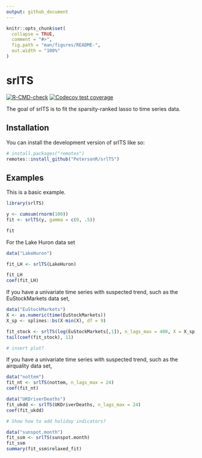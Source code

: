 ```yaml
---
output: github_document
---
```


<!-- README.md is generated from README.Rmd. Please edit that file -->

```r
knitr::opts_chunk$set(
  collapse = TRUE,
  comment = "#>",
  fig.path = "man/figures/README-",
  out.width = "100%"
)
```

# srlTS

<!-- badges: start -->
[![R-CMD-check](https://github.com/petersonR/srlTS/workflows/R-CMD-check/badge.svg)](https://github.com/petersonR/srlTS/actions)
[![Codecov test coverage](https://codecov.io/gh/petersonR/srlTS/branch/main/graph/badge.svg)](https://app.codecov.io/gh/petersonR/srlTS?branch=main)
<!-- badges: end -->

The goal of srlTS is to fit the sparsity-ranked lasso to time series data. 

## Installation

You can install the development version of srlTS like so:

```r
# install.packages("remotes")
remotes::install_github("PetersonR/srlTS")
```

## Examples

This is a basic example.

```r
library(srlTS)

y <- cumsum(rnorm(100))
fit <- srlTS(y, gamma = c(0, .5))

fit
```

For the Lake Huron data set

```r
data("LakeHuron")

fit_LH <- srlTS(LakeHuron)

fit_LH
coef(fit_LH)
```

If you have a univariate time series with suspected trend, such as the EuStockMarkets data set,

```r
data("EuStockMarkets")
X <- as.numeric(time(EuStockMarkets))
X_sp <- splines::bs(X-min(X), df = 9)

fit_stock <- srlTS(log(EuStockMarkets[,1]), n_lags_max = 400, X = X_sp, w_exo = "unpenalized")
tail(coef(fit_stock), 11)

# insert plot? 
```

If you have a univariate time series with suspected trend, such as the airquality data set,

```r
data("nottem")
fit_nt <- srlTS(nottem, n_lags_max = 24)
coef(fit_nt)

data("UKDriverDeaths")
fit_ukdd <- srlTS(UKDriverDeaths, n_lags_max = 24)
coef(fit_ukdd)

# Show how to add holiday indicators?

data("sunspot.month")
fit_ssm <- srlTS(sunspot.month)
fit_ssm
summary(fit_ssm$relaxed_fit)
```

